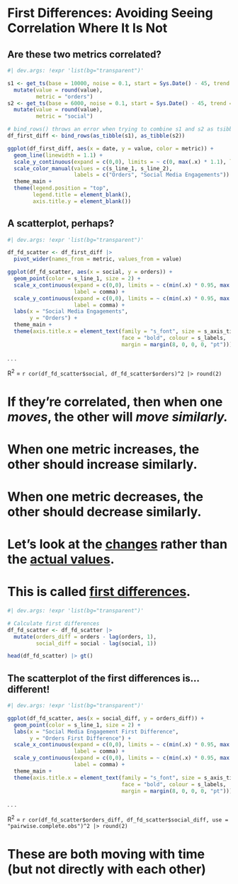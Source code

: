 # First Differences: Avoiding Seeing Correlation Where It Is Not {background-image="images/bg-muskrat.jpeg"}

## Are these two metrics correlated? {background-image="images/bg-muskrat.jpeg"}

```r
#| dev.args: !expr 'list(bg="transparent")'

s1 <- get_ts(base = 10000, noise = 0.1, start = Sys.Date() - 45, trend = 0.5) |> 
  mutate(value = round(value),
         metric = "orders")
s2 <- get_ts(base = 6000, noise = 0.1, start = Sys.Date() - 45, trend = 0.9) |> 
  mutate(value = round(value),
         metric = "social")

# bind_rows() throws an error when trying to combine s1 and s2 as tsibbles
df_first_diff <- bind_rows(as_tibble(s1), as_tibble(s2))

ggplot(df_first_diff, aes(x = date, y = value, color = metric)) +
  geom_line(linewidth = 1.1) +
  scale_y_continuous(expand = c(0,0), limits = ~ c(0, max(.x) * 1.1), label = comma) +
  scale_color_manual(values = c(s_line_1, s_line_2), 
                     labels = c("Orders", "Social Media Engagements")) +
  theme_main +
  theme(legend.position = "top",
        legend.title = element_blank(),
        axis.title.y = element_blank())

```

## A scatterplot, perhaps? {background-image="images/bg-muskrat.jpeg"}

```r
#| dev.args: !expr 'list(bg="transparent")'

df_fd_scatter <- df_first_diff |>
  pivot_wider(names_from = metric, values_from = value)

ggplot(df_fd_scatter, aes(x = social, y = orders)) +
  geom_point(color = s_line_1, size = 2) +
  scale_x_continuous(expand = c(0,0), limits = ~ c(min(.x) * 0.95, max(.x) * 1.05),
                     label = comma) +
  scale_y_continuous(expand = c(0,0), limits = ~ c(min(.x) * 0.95, max(.x) * 1.05),
                     label = comma) +
  labs(x = "Social Media Engagements",
       y = "Orders") +
  theme_main +
  theme(axis.title.x = element_text(family = "s_font", size = s_axis_title_size,
                                    face = "bold", colour = s_labels,
                                    margin = margin(8, 0, 0, 0, "pt")))

```

. . .

::: {.absolute top="185" left="170"}
R^2^ = `r cor(df_fd_scatter$social, df_fd_scatter$orders)^2 |> round(2)`
:::

# If they're correlated, then when one *moves*, the other will *move similarly.* {background-image="images/bg-muskrat.jpeg"}

# When one metric increases, the other should increase similarly. {background-image="images/bg-muskrat.jpeg"}

# When one metric decreases, the other should decrease similarly. {background-image="images/bg-muskrat.jpeg"}

# Let's look at the [changes]{.underline} rather than the [actual values]{.underline}. {background-image="images/bg-muskrat.jpeg"}

# This is called [first differences]{.underline}. {background-image="images/bg-muskrat.jpeg"}

```r
#| dev.args: !expr 'list(bg="transparent")'

# Calculate first differences
df_fd_scatter <- df_fd_scatter |> 
  mutate(orders_diff = orders - lag(orders, 1),
         social_diff = social - lag(social, 1))

head(df_fd_scatter) |> gt()


```

## The scatterplot of the first differences is...different! {background-image="images/bg-muskrat.jpeg"}

```r
#| dev.args: !expr 'list(bg="transparent")'

ggplot(df_fd_scatter, aes(x = social_diff, y = orders_diff)) +
  geom_point(color = s_line_1, size = 2) +
  labs(x = "Social Media Engagement First Difference",
       y = "Orders First Difference") +
  scale_x_continuous(expand = c(0,0), limits = ~ c(min(.x) * 0.95, max(.x) * 1.05), 
                     label = comma) +
  scale_y_continuous(expand = c(0,0), limits = ~ c(min(.x) * 0.95, max(.x) * 1.05), 
                     label = comma) +
  theme_main +
  theme(axis.title.x = element_text(family = "s_font", size = s_axis_title_size, 
                                    face = "bold", colour = s_labels, 
                                    margin = margin(8, 0, 0, 0, "pt")))

```

. . .

::: {.absolute top="185" left="170"}
R^2^ = `r cor(df_fd_scatter$orders_diff, df_fd_scatter$social_diff, use = "pairwise.complete.obs")^2 |> round(2)`
:::

# These are both moving with time (but not directly with each other) {background-image="images/bg-muskrat.jpeg"}
